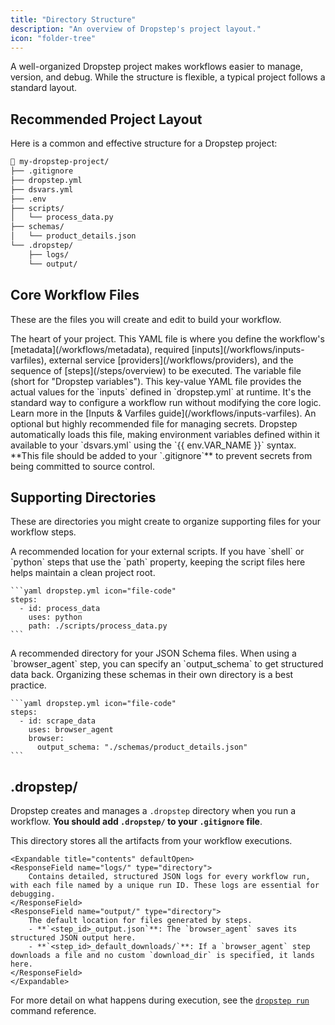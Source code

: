 ```yaml
---
title: "Directory Structure"
description: "An overview of Dropstep's project layout."
icon: "folder-tree"
---
```


A well-organized Dropstep project makes workflows easier to manage, version, and debug. While the structure is flexible, a typical project follows a standard layout.

## Recommended Project Layout

Here is a common and effective structure for a Dropstep project:

```bash icon="terminal"
📁 my-dropstep-project/
├── .gitignore
├── dropstep.yml
├── dsvars.yml
├── .env
├── scripts/
│   └── process_data.py
├── schemas/
│   └── product_details.json
└── .dropstep/
    ├── logs/
    └── output/
```

## Core Workflow Files

These are the files you will create and edit to build your workflow.

<CardGroup cols={2}>
    <Card title="dropstep.yml" icon="file-code">
        The heart of your project. This YAML file is where you define the workflow's [metadata](/workflows/metadata), required [inputs](/workflows/inputs-varfiles), external service [providers](/workflows/providers), and the sequence of [steps](/steps/overview) to be executed.
    </Card>
    <Card title="dsvars.yml" icon="file-signature">
        The variable file (short for "Dropstep variables"). This key-value YAML file provides the actual values for the `inputs` defined in `dropstep.yml` at runtime. It's the standard way to configure a workflow run without modifying the core logic. Learn more in the [Inputs & Varfiles guide](/workflows/inputs-varfiles).
    </Card>
    <Card title=".env" icon="lock">
        An optional but highly recommended file for managing secrets. Dropstep automatically loads this file, making environment variables defined within it available to your `dsvars.yml` using the `{{ env.VAR_NAME }}` syntax. **This file should be added to your `.gitignore`** to prevent secrets from being committed to source control.
    </Card>
</CardGroup>

## Supporting Directories

These are directories you might create to organize supporting files for your workflow steps.

<ResponseField name="scripts/" type="directory">
    A recommended location for your external scripts. If you have `shell` or `python` steps that use the `path` property, keeping the script files here helps maintain a clean project root.

    ```yaml dropstep.yml icon="file-code"
    steps:
      - id: process_data
        uses: python
        path: ./scripts/process_data.py
    ```
</ResponseField>

<ResponseField name="schemas/" type="directory">
    A recommended directory for your JSON Schema files. When using a `browser_agent` step, you can specify an `output_schema` to get structured data back. Organizing these schemas in their own directory is a best practice.

    ```yaml dropstep.yml icon="file-code"
    steps:
      - id: scrape_data
        uses: browser_agent
        browser:
          output_schema: "./schemas/product_details.json"
    ```
</ResponseField>

## .dropstep/

Dropstep creates and manages a `.dropstep` directory when you run a workflow. **You should add `.dropstep/` to your `.gitignore` file**.

<ResponseField name=".dropstep/" type="directory">
    This directory stores all the artifacts from your workflow executions.

    <Expandable title="contents" defaultOpen>
    <ResponseField name="logs/" type="directory">
        Contains detailed, structured JSON logs for every workflow run, with each file named by a unique run ID. These logs are essential for debugging.
    </ResponseField>
    <ResponseField name="output/" type="directory">
        The default location for files generated by steps.
        - **`<step_id>_output.json`**: The `browser_agent` saves its structured JSON output here.
        - **`<step_id>_default_downloads/`**: If a `browser_agent` step downloads a file and no custom `download_dir` is specified, it lands here.
    </ResponseField>
    </Expandable>
</ResponseField>

For more detail on what happens during execution, see the [`dropstep run`](/cli-reference/run) command reference.
